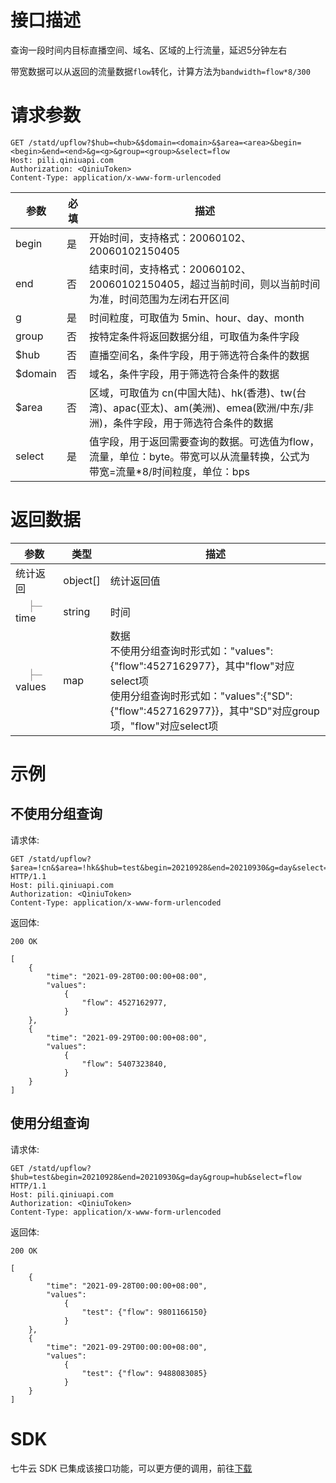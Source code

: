 # 接口描述

查询一段时间内目标直播空间、域名、区域的上行流量，延迟5分钟左右

带宽数据可以从返回的流量数据`flow`转化，计算方法为`bandwidth=flow*8/300`

# 请求参数

```
GET /statd/upflow?$hub=<hub>&$domain=<domain>&$area=<area>&begin=<begin>&end=<end>&g=<g>&group=<group>&select=flow
Host: pili.qiniuapi.com 
Authorization: <QiniuToken>
Content-Type: application/x-www-form-urlencoded 
```

| 参数        | 必填 | 描述                                                            |
|-----------|----|---------------------------------------------------------------|
|  begin    | 是  | 开始时间，支持格式：20060102、20060102150405                             |
|  end      | 否  | 结束时间，支持格式：20060102、20060102150405，超过当前时间，则以当前时间为准，时间范围为左闭右开区间 |
|  g        | 是  | 时间粒度，可取值为 5min、hour、day、month                                 |
|  group    | 否  | 按特定条件将返回数据分组，可取值为条件字段                                         |
| $hub      | 否  | 直播空间名，条件字段，用于筛选符合条件的数据                |
| $domain   | 否  | 域名，条件字段，用于筛选符合条件的数据                       |
| $area     | 否  | 区域，可取值为 cn(中国大陆)、hk(香港)、tw(台湾)、apac(亚太)、am(美洲)、emea(欧洲/中东/非洲)，条件字段，用于筛选符合条件的数据 |
| select    | 是  | 值字段，用于返回需要查询的数据。可选值为flow，流量，单位：byte。带宽可以从流量转换，公式为 带宽=流量*8/时间粒度，单位：bps          |



# 返回数据

<html>
 <head></head>
 <body>
  <table> 
   <thead class="ant-table-thead"> 
    <tr> 
     <th key="name">参数</th>
    <th key="type">类型</th>
     <th key="desc">描述</th>
    </tr> 
   </thead>
   <tbody classname="ant-table-tbody">
    <tr key="0-0">
     <td key="0"><span style="padding-left: 0px"><span style="color: #8c8a8a"></span> 统计返回</span></td>
     <td key="1"><span>object[]</span></td>
     <td key="2"><span style="white-space: pre-wrap">统计返回值</span></td>
    </tr>
    <tr key="0-0-1">
     <td key="0"><span style="padding-left: 20px"><span style="color: #8c8a8a">├─</span> time</span></td>
     <td key="1"><span>string</span></td>
     <td key="2"><span style="white-space: pre-wrap">时间</span></td>
    </tr>
    <tr key="0-0-2">
     <td key="0"><span style="padding-left: 20px"><span style="color: #8c8a8a">├─</span> values</span></td>
     <td key="1"><span>map</span></td>
     <td key="2"><span style="white-space: pre-wrap">数据<br>不使用分组查询时形式如："values":{"flow":4527162977}，其中"flow"对应select项<br>使用分组查询时形式如："values":{"SD":{"flow":4527162977}}，其中"SD"对应group项，"flow"对应select项</br></span></td>
    </tr> 
   </tbody> 
  </table> 
 </body>
</html>

# 示例

## 不使用分组查询

请求体:

```
GET /statd/upflow?$area=!cn&$area=!hk&$hub=test&begin=20210928&end=20210930&g=day&select=flow HTTP/1.1
Host: pili.qiniuapi.com 
Authorization: <QiniuToken>
Content-Type: application/x-www-form-urlencoded 
```

返回体:

```
200 OK

[
    {
        "time": "2021-09-28T00:00:00+08:00",
        "values":
            {
                "flow": 4527162977,
            }
    },
    {
        "time": "2021-09-29T00:00:00+08:00",
        "values":
            {
                "flow": 5407323840,
            }
    }
]
```

## 使用分组查询

请求体:

```
GET /statd/upflow?$hub=test&begin=20210928&end=20210930&g=day&group=hub&select=flow HTTP/1.1
Host: pili.qiniuapi.com 
Authorization: <QiniuToken>
Content-Type: application/x-www-form-urlencoded 
```

返回体:

```
200 OK

[
    {
        "time": "2021-09-28T00:00:00+08:00",
        "values":
            {
                "test": {"flow": 9801166150}
            }
    },
    {
        "time": "2021-09-29T00:00:00+08:00",
        "values":
            {
                "test": {"flow": 9488083085}
            }
    }
]
```

# SDK

七牛云 SDK 已集成该接口功能，可以更方便的调用，前往[下载](https://github.com/qiniu/go-sdk)